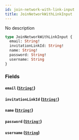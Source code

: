 ```yaml
---
id: join-network-with-link-input
title: JoinNetworkWithLinkInput
---
```


No description

```graphql
type JoinNetworkWithLinkInput {
  email: String!
  invitationLinkId: String!
  name: String!
  password: String!
  username: String
}
```

### Fields

#### `email` ([`String!`](/graphql/scalars/string))

#### `invitationLinkId` ([`String!`](/graphql/scalars/string))

#### `name` ([`String!`](/graphql/scalars/string))

#### `password` ([`String!`](/graphql/scalars/string))

#### `username` ([`String`](/graphql/scalars/string))
